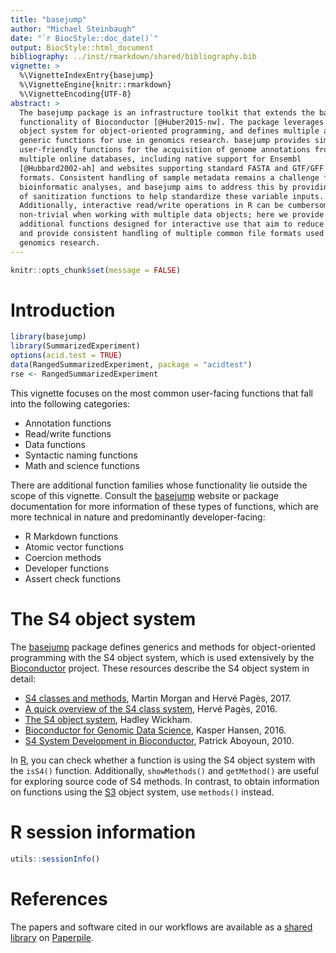 ```yaml
---
title: "basejump"
author: "Michael Steinbaugh"
date: "`r BiocStyle::doc_date()`"
output: BiocStyle::html_document
bibliography: ../inst/rmarkdown/shared/bibliography.bib
vignette: >
  %\VignetteIndexEntry{basejump}
  %\VignetteEngine{knitr::rmarkdown}
  %\VignetteEncoding{UTF-8}
abstract: >
  The basejump package is an infrastructure toolkit that extends the base
  functionality of Bioconductor [@Huber2015-nw]. The package leverages the S4
  object system for object-oriented programming, and defines multiple additional
  generic functions for use in genomics research. basejump provides simple,
  user-friendly functions for the acquisition of genome annotations from
  multiple online databases, including native support for Ensembl
  [@Hubbard2002-ah] and websites supporting standard FASTA and GTF/GFF file
  formats. Consistent handling of sample metadata remains a challenge for many
  bioinformatic analyses, and basejump aims to address this by providing a suite
  of sanitization functions to help standardize these variable inputs.
  Additionally, interactive read/write operations in R can be cumbersome and
  non-trivial when working with multiple data objects; here we provide
  additional functions designed for interactive use that aim to reduce friction
  and provide consistent handling of multiple common file formats used in
  genomics research.
---
```


```r
knitr::opts_chunk$set(message = FALSE)
```

# Introduction

```r
library(basejump)
library(SummarizedExperiment)
options(acid.test = TRUE)
data(RangedSummarizedExperiment, package = "acidtest")
rse <- RangedSummarizedExperiment
```

This vignette focuses on the most common user-facing functions that fall into the following categories:

- Annotation functions
- Read/write functions
- Data functions
- Syntactic naming functions
- Math and science functions

There are additional function families whose functionality lie outside the scope of this vignette. Consult the [basejump][] website or package documentation for more information of these types of functions, which are more technical in nature and predominantly developer-facing:

- R Markdown functions
- Atomic vector functions
- Coercion methods
- Developer functions
- Assert check functions

# The S4 object system

The [basejump][] package defines generics and methods for object-oriented programming with the S4 object system, which is used extensively by the [Bioconductor][] project. These resources describe the S4 object system in detail:

- [S4 classes and methods](https://www.bioconductor.org/help/course-materials/2017/Zurich/S4-classes-and-methods.html), Martin Morgan and Hervé Pagès, 2017.
- [A quick overview of the S4 class system](https://bioconductor.org/packages/devel/bioc/vignettes/S4Vectors/inst/doc/S4QuickOverview.pdf), Hervé Pagès, 2016.
- [The S4 object system](http://adv-r.had.co.nz/S4.html), Hadley Wickham.
- [Bioconductor for Genomic Data Science](http://kasperdanielhansen.github.io/genbioconductor), Kasper Hansen, 2016.
- [S4 System Development in Bioconductor](https://www.bioconductor.org/help/course-materials/2010/AdvancedR/S4InBioconductor.pdf), Patrick Aboyoun, 2010.

In [R][], you can check whether a function is using the S4 object system with the `isS4()` function. Additionally, `showMethods()` and `getMethod()` are useful for exploring source code of S4 methods. In contrast, to obtain information on functions using the [S3][] object system, use `methods()` instead.

# R session information

```r
utils::sessionInfo()
```

# References

The papers and software cited in our workflows are available as a [shared library](https://paperpile.com/shared/agxufd) on [Paperpile][].

[annotables]: https://github.com/stephenturner/annotables/
[AnnotationHub]: https://bioconductor.org/packages/release/bioc/html/AnnotationHub.html
[basejump]: https://basejump.acidgenomics.com/
[Bioconductor]: https://bioconductor.org/
[EnsDb.Hsapiens.v75]: https://bioconductor.org/packages/EnsDb.Hsapiens.v75/
[Ensembl]: https://www.ensembl.org/
[ensembldb]: https://bioconductor.org/packages/ensembldb/
[FASTA]: https://www.ncbi.nlm.nih.gov/BLAST/fasta.shtml
[FlyBase]: http://flybase.org/
[GenomeInfoDb]: https://bioconductor.org/packages/GenomeInfoDb/
[GFF]: https://useast.ensembl.org/info/website/upload/gff.html  "General Feature Format"
[GTF]: http://mblab.wustl.edu/GTF22.html  "General Transfer Format"
[Gencode]: https://www.gencodegenes.org/
[GenomicRanges]: https://bioconductor.org/packages/GenomicRanges/
[ggplot2]: https://ggplot2.tidyverse.org/
[GRCh37]: https://grch37.ensembl.org/
[hg19]: https://genome.ucsc.edu/cgi-bin/hgGateway?db=hg19
[IRanges]: https://www.bioconductor.org/packages/IRanges/
[Paperpile]: https://paperpile.com/
[pheatmap]: https://cran.r-project.org/package=pheatmap
[R]: https://www.r-project.org/
[R Markdown]: https://rmarkdown.rstudio.com/
[r-wormbase]: https://wormbase.acidgenomics.com/
[RefSeq]: https://www.ncbi.nlm.nih.gov/refseq/
[rio]: https://cran.r-project.org/package=rio
[rtracklayer]: https://bioconductor.org/packages/rtracklayer/
[S3]: http://adv-r.had.co.nz/S3.html
[SummarizedExperiment]: https://bioconductor.org/packages/SummarizedExperiment/
[UCSC]: http://genome.ucsc.edu/
[WormBase]: https://wormbase.org/
